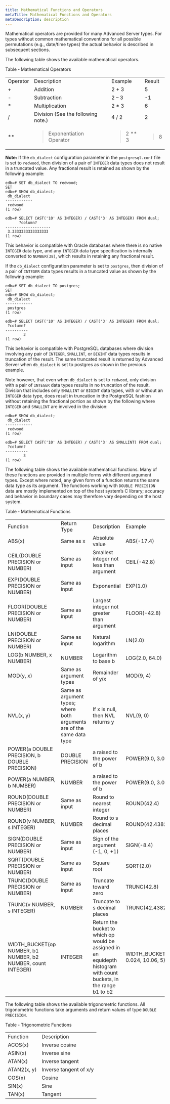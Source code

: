 ```yaml
---
title: Mathematical Functions and Operators
metaTitle: Mathematical Functions and Operators
metaDescription: description
---
```


Mathematical operators are provided for many Advanced Server types. For
types without common mathematical conventions for all possible
permutations (e.g., date/time types) the actual behavior is described in
subsequent sections.

The following table shows the available mathematical operators.

Table ‑ Mathematical Operators

<table>
<tbody>
<tr class="odd">
<td>Operator</td>
<td>Description</td>
<td>Example</td>
<td>Result</td>
</tr>
<tr class="even">
<td>+</td>
<td>Addition</td>
<td>2 + 3</td>
<td>5</td>
</tr>
<tr class="odd">
<td>-</td>
<td>Subtraction</td>
<td>2 – 3</td>
<td>-1</td>
</tr>
<tr class="even">
<td>*</td>
<td>Multiplication</td>
<td>2 * 3</td>
<td>6</td>
</tr>
<tr class="odd">
<td>/</td>
<td>Division (See the following note.)</td>
<td>4 / 2</td>
<td>2</td>
</tr>
<tr class="even">
<td>**</td>
<td><blockquote>
<p>Exponentiation Operator</p>
</blockquote></td>
<td><blockquote>
<p>2 ** 3</p>
</blockquote></td>
<td><blockquote>
<p>8</p>
</blockquote></td>
</tr>
</tbody>
</table>

**Note:** If the `db_dialect` configuration parameter in the
`postgresql.conf` file is set to `redwood`, then division of a pair of
`INTEGER` data types does not result in a truncated value. Any
fractional result is retained as shown by the following example:

``` text
edb=# SET db_dialect TO redwood;
SET
edb=# SHOW db_dialect;
 db_dialect
------------
 redwood
(1 row)

edb=# SELECT CAST('10' AS INTEGER) / CAST('3' AS INTEGER) FROM dual;
      ?column?
--------------------
 3.3333333333333333
(1 row)
```

This behavior is compatible with Oracle databases where there is no
native `INTEGER` data type, and any `INTEGER` data type specification is
internally converted to `NUMBER(38)`, which results in retaining any
fractional result.

If the `db_dialect` configuration parameter is set to `postgres`, then
division of a pair of `INTEGER` data types results in a truncated value
as shown by the following example:

``` text
edb=# SET db_dialect TO postgres;
SET
edb=# SHOW db_dialect;
 db_dialect
------------
 postgres
(1 row)

edb=# SELECT CAST('10' AS INTEGER) / CAST('3' AS INTEGER) FROM dual;
 ?column?
----------
        3
(1 row)
```

This behavior is compatible with PostgreSQL databases where division
involving any pair of `INTEGER`, `SMALLINT`, or `BIGINT` data types
results in truncation of the result. The same truncated result is
returned by Advanced Server when `db_dialect` is set to postgres as
shown in the previous example.

Note however, that even when `db_dialect` is set to `redwood`, only
division with a pair of `INTEGER` data types results in no truncation of
the result. Division that includes only `SMALLINT` or `BIGINT` data
types, with or without an `INTEGER` data type, does result in truncation
in the PostgreSQL fashion without retaining the fractional portion as
shown by the following where `INTEGER` and `SMALLINT` are involved in
the division:

``` text
edb=# SHOW db_dialect;
 db_dialect
------------
 redwood
(1 row)

edb=# SELECT CAST('10' AS INTEGER) / CAST('3' AS SMALLINT) FROM dual;
 ?column?
----------
        3
(1 row)
```

The following table shows the available mathematical functions. Many of
these functions are provided in multiple forms with different argument
types. Except where noted, any given form of a function returns the same
data type as its argument. The functions working with `DOUBLE PRECISION`
data are mostly implemented on top of the host system’s C library;
accuracy and behavior in boundary cases may therefore vary depending on
the host system.

Table ‑ Mathematical Functions

|                                                               |                                                                        |                                                                                                                     |                                      |                      |
| ------------------------------------------------------------- | ---------------------------------------------------------------------- | ------------------------------------------------------------------------------------------------------------------- | ------------------------------------ | -------------------- |
| Function                                                      | Return Type                                                            | Description                                                                                                         | Example                              | Result               |
| ABS(x)                                                        | Same as x                                                              | Absolute value                                                                                                      | ABS(-17.4)                           | 17.4                 |
| CEIL(DOUBLE PRECISION or NUMBER)                              | Same as input                                                          | Smallest integer not less than argument                                                                             | CEIL(-42.8)                          | \-42                 |
| EXP(DOUBLE PRECISION or NUMBER)                               | Same as input                                                          | Exponential                                                                                                         | EXP(1.0)                             | 2.7182818284590452   |
| FLOOR(DOUBLE PRECISION or NUMBER)                             | Same as input                                                          | Largest integer not greater than argument                                                                           | FLOOR(-42.8)                         | 43                   |
| LN(DOUBLE PRECISION or NUMBER)                                | Same as input                                                          | Natural logarithm                                                                                                   | LN(2.0)                              | 0.6931471805599453   |
| LOG(b NUMBER, x NUMBER)                                       | NUMBER                                                                 | Logarithm to base b                                                                                                 | LOG(2.0, 64.0)                       | 6.0000000000000000   |
| MOD(y, x)                                                     | Same as argument types                                                 | Remainder of y/x                                                                                                    | MOD(9, 4)                            | 1                    |
| NVL(x, y)                                                     | Same as argument types; where both arguments are of the same data type | If x is null, then NVL returns y                                                                                    | NVL(9, 0)                            | 9                    |
| POWER(a DOUBLE PRECISION, b DOUBLE PRECISION)                 | DOUBLE PRECISION                                                       | a raised to the power of b                                                                                          | POWER(9.0, 3.0)                      | 729.0000000000000000 |
| POWER(a NUMBER, b NUMBER)                                     | NUMBER                                                                 | a raised to the power of b                                                                                          | POWER(9.0, 3.0)                      | 729.0000000000000000 |
| ROUND(DOUBLE PRECISION or NUMBER)                             | Same as input                                                          | Round to nearest integer                                                                                            | ROUND(42.4)                          | 42                   |
| ROUND(v NUMBER, s INTEGER)                                    | NUMBER                                                                 | Round to s decimal places                                                                                           | ROUND(42.4382, 2)                    | 42.44                |
| SIGN(DOUBLE PRECISION or NUMBER)                              | Same as input                                                          | Sign of the argument (-1, 0, +1)                                                                                    | SIGN(-8.4)                           | \-1                  |
| SQRT(DOUBLE PRECISION or NUMBER)                              | Same as input                                                          | Square root                                                                                                         | SQRT(2.0)                            | 1.414213562373095    |
| TRUNC(DOUBLE PRECISION or NUMBER)                             | Same as input                                                          | Truncate toward zero                                                                                                | TRUNC(42.8)                          | 42                   |
| TRUNC(v NUMBER, s INTEGER)                                    | NUMBER                                                                 | Truncate to s decimal places                                                                                        | TRUNC(42.4382, 2)                    | 42.43                |
| WIDTH_BUCKET(op NUMBER, b1 NUMBER, b2 NUMBER, count INTEGER) | INTEGER                                                                | Return the bucket to which op would be assigned in an equidepth histogram with count buckets, in the range b1 to b2 | WIDTH_BUCKET(5.35, 0.024, 10.06, 5) | 3                    |

The following table shows the available trigonometric functions. All
trigonometric functions take arguments and return values of type `DOUBLE
PRECISION`.

Table ‑ Trigonometric Functions

|             |                        |
| ----------- | ---------------------- |
| Function    | Description            |
| ACOS(x)     | Inverse cosine         |
| ASIN(x)     | Inverse sine           |
| ATAN(x)     | Inverse tangent        |
| ATAN2(x, y) | Inverse tangent of x/y |
| COS(x)      | Cosine                 |
| SIN(x)      | Sine                   |
| TAN(x)      | Tangent                |
